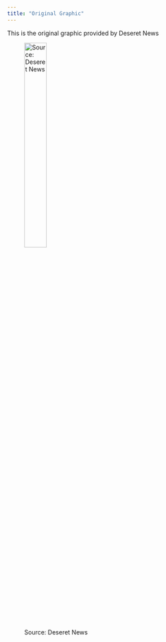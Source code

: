 ```yaml
---
title: "Original Graphic"
---
```


\n This is the original graphic provided by Deseret News \n

![Source: Deseret News](Trump August poll-01.jpg){width=35%}